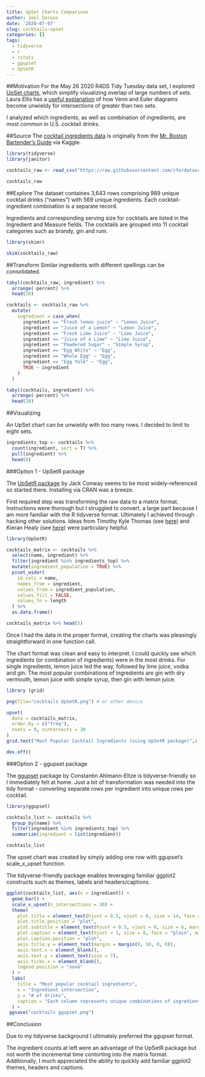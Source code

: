 ```yaml
---
title: UpSet Charts Comparison
author: Joel Soroos
date: '2020-07-07'
slug: cocktails-upset
categories: []
tags:
  - tidyverse
  - r
  - rstats
  - ggupset
  - UpSetR
---
```



##Motivation
For the May 26 2020 R4DS Tidy Tuesday data set, I explored [UpSet charts](https://caleydo.org/tools/UpSet/), which simplify visualizing overlap of large numbers of sets.  Laura Ellis has a [useful explanation](https://www.littlemissdata.com/blog/set-analysis) of how Venn and Euler diagrams become unwieldy for intersections of greater than two sets.

I analyzed which ingredients, as well as combination of ingredients, are most common in U.S. cocktail drinks.

##Source 
The [cocktail ingredients data](https://github.com/rfordatascience/tidytuesday/blob/master/data/2020/2020-05-26/readme.md) is originally from the [Mr. Boston Bartender's Guide](http://swizzle.ru/uploads/article_file/17/mr_boston.pdf) via Kaggle.   
```r

library(tidyverse)
library(janitor)

cocktails_raw <- read_csv("https://raw.githubusercontent.com/rfordatascience/tidytuesday/master/data/2020/2020-05-26/boston_cocktails.csv")

cocktails_raw
```


##Explore
The dataset containes 3,643 rows comprising 989 unique cocktail drinks ("names") with 569 unique ingredients.  Each cocktail-ingredient combination is a separate record.  

Ingredients and corresponding serving size for cocktails are listed in the Ingredient and Measure fields.  The cocktails are grouped into 11 cocktail categories such as brandy, gin and rum.


```r

library(skimr)

skim(cocktails_raw)
```


##Transform 
Similar ingredients with different spellings can be consolidated.
```r

tabyl(cocktails_raw, ingredient) %>%
  arrange(-percent) %>%
  head(20)

cocktails <- cocktails_raw %>%
  mutate(
    ingredient = case_when(
      ingredient == "Fresh lemon juice" ~ "Lemon Juice",
      ingredient == "Juice of a Lemon" ~ "Lemon Juice",
      ingredient == "Fresh Lime Juice" ~ "Lime Juice",
      ingredient == "Juice of a Lime" ~ "Lime Juice",
      ingredient == "Powdered Sugar" ~ "Simple Syrup",
      ingredient == "Egg White" ~ "Egg",
      ingredient == "Whole Egg" ~ "Egg",
      ingredient == "Egg Yolk" ~ "Egg",
      TRUE ~ ingredient
    )
  )

tabyl(cocktails, ingredient) %>%
  arrange(-percent) %>%
  head(20)
``` 
##Visualizing

An UpSet chart can be unwieldy with too many rows.  I decided to limit to eight sets.
```r

ingredients_top <- cocktails %>%
  count(ingredient, sort = T) %>%
  pull(ingredient) %>%
  head(8)
```


###Option 1 - UpSetR package

The [UpSetR package](https://www.rdocumentation.org/packages/UpSetR/versions/1.4.0) by Jack Conway seems to be most widely-referenced so started there.  Installing via CRAN was a breeze.

First required step was transforming the raw data to a matrix format.  Instructions were thorough but I struggled to convert, a large part because I am more familiar with the R tidyverse format.  Ultimately I achieved through hacking other solutions.  Ideas from  Timothy Kyle Thomas (see [here](https://timothykylethomas.me/post/r_notebook/tidytuesday22/tidytuesday22/)) and Kieran Healy (see [here](https://www.r-bloggers.com/upset-plots/)) were particulary helpful.

```r

library(UpSetR)

cocktails_matrix <- cocktails %>%
  select(name, ingredient) %>%
  filter(ingredient %in% ingredients_top) %>%
  mutate(ingredient_population = TRUE) %>%
  pivot_wider(
    id_cols = name,
    names_from = ingredient,
    values_from = ingredient_population,
    values_fill = FALSE,
    values_fn = length
  ) %>%
  as.data.frame()

cocktails_matrix %>% head(5)
```


Once I had the data in the proper format, creating the charts was pleasingly straightforward in one function call. 

The chart format was clean and easy to interpret.  I could quickly see which ingredients (or combination of ingredients) were in the most drinks.  For single ingredients, lemon juice led the way, followed by lime juice, vodka and gin. The most popular combinations of ingredients are gin with dry vermouth, lemon juice with simple syrup, then gin with lemon juice.

```r
library (grid)

png(file="cocktails UpSetR.png") # or other device

upset(
  data = cocktails_matrix,
  order.by = c("freq"),
  nsets = 8, nintersects = 30
)
grid.text("Most Popular Cocktail Ingredients (using UpSetR package)",x = 0.65, y=0.95, gp=gpar(fontsize=10))

dev.off()
```


###Option 2 - ggupset package

The [ggupset](https://cran.r-project.org/web/packages/ggupset/readme/README.html) package by Constantin Ahlmann-Eltze is tidyverse-friendly so I immediately felt at home.  Just a bit of transformation was needed into the tidy format - converting separate rows per ingredient into unique rows per cocktail.  
```r

library(ggupset)

cocktails_list <- cocktails %>%
  group_by(name) %>%
  filter(ingredient %in% ingredients_top) %>%
  summarize(ingredient = list(ingredient))

cocktails_list
```


The upset chart was created by simply adding one row with ggupset's scale_x_upset function.

The tidyverse-friendly package enables leveraging familiar ggplot2 constructs such as themes, labels and headers/captions.

```r
ggplot(cocktails_list, aes(x = ingredient)) +
  geom_bar() +
  scale_x_upset(n_intersections = 30) +
  theme(
    plot.title = element_text(hjust = 0.5, vjust = 0, size = 14, face = "bold", margin = margin(0, 0, 15, 0)),
    plot.title.position = "plot",
    plot.subtitle = element_text(hjust = 0.5, vjust = 0, size = 6, margin = margin(0, 0, 2, 0)),
    plot.caption = element_text(hjust = 1, size = 8, face = "plain", margin = margin(15, 0, 0, 0)),
    plot.caption.position = "plot",
    axis.title.y = element_text(margin = margin(0, 10, 0, 0)),
    axis.text.x = element_blank(),
    axis.text.y = element_text(size = 7),
    axis.ticks.x = element_blank(),
    legend.position = "none"
  ) +
  labs(
    title = "Most popular cocktail ingredients",
    x = "Ingredient intersection",
    y = "# of drinks",
    caption = "Each column represents unique combinations of ingredients.  Universe is drinks in the Boston Bartender's Guide.\nVisualization: Joel Soroos @soroosj  |  Data: Mr. Boston Bartender's Guide via Kaggle via R4DS Tidy Tuesday"
  ) +
 ggsave("cocktails ggupset.png")
```


##Conclusion

Due to my tidyverse background I ultimately preferred the ggupset format.

The ingredient counts at left were an advantage of the UpSetR package but not worth the incremental time contorting into the matrix format.  Additionally, I much appreciated the ability to quickly add familiar ggplot2 themes, headers and captions.
